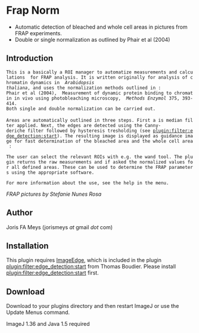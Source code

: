 
= Frap Norm =

* Automatic detection of bleached and whole cell areas in pictures from FRAP experiments.
* Double or single normalization as outlined by Phair et al (2004)



== Introduction ==
 This is a basically a ROI manager to automatize measurements and calculations  for FRAP analysis. It is written originally for analysis of chromatin dynamics in  ''Arabidopsis thaliana'', and uses the normalization methods outlined in : 
 Phair et al (2004),  Measurement of dynamic protein binding to chromatin in vivo using photobleaching microscopy,  ''Methods Enzymol'' 375, 393-414.
 Both single and double normalization can be carried out.
 
 Areas are automatically outlined in three steps. First a is median filter applied. Next, the edges are detected using the Canny-deriche filter followed by hysteresis tresholding (see [[plugin:filter:edge_detection:start]]). The resulting image is displayed as guidance image for fast determination of the bleached area and the whole cell area :

{{:plugin:analysis:frap_normalization:h2bgfpslice2.jpg|original FRAP image}} {{:plugin:analysis:frap_normalization:slice2frapnorm.jpg|guidance image displayed by plugin}}

 The user can select the relevant ROIs with e.g. the wand tool. The plugin returns the raw measurements and if asked the normalized values for all defined areas. These can be used to determine the FRAP parameters using the appropriate software.

 For more information about the use, see the help in the menu.

''FRAP pictures by Stefanie Nunes Rosa''

== Author ==
Joris FA Meys (jorismeys ''at'' gmail ''dot'' com)


== Installation ==
This plugin requires [[plugin:filter:edge_detection:start|ImageEdge]], which is included in the plugin [[plugin:filter:edge_detection:start]] from Thomas Boudier. Please install [[plugin:filter:edge_detection:start]] first.


== Download ==

Download {{:plugin:analysis:frap_normalization:frap_norm2.jar|}} to your plugins directory and then restart ImageJ or use the Update Menus command. 

ImageJ 1.36 and Java 1.5 required

